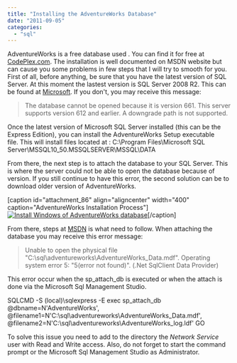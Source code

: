 ```yaml
---
title: "Installing the AdventureWorks Database"
date: "2011-09-05"
categories: 
  - "sql"
---
```


AdventureWorks is a free database used . You can find it for free at [CodePlex.com](http://msftdbprodsamples.codeplex.com/ "AdventureWorks Website"). The installation is well documented on MSDN website but can cause you some problems in few steps that I will try to smooth for you. First of all, before anything, be sure that you have the latest version of SQL Server. At this moment the lastest version is SQL Server 2008 R2. This can be found at [Microsoft](http://www.microsoft.com/sqlserver/en/us/editions/express.aspx "SQL Server Express 2008 R2 Download page"). If you don't, you may receive this message:

> The database cannot be opened because it is version 661. This server supports version 612 and earlier. A downgrade path is not supported.

Once the latest version of Microsoft SQL Server installed (this can be the Express Edition), you can install the AdventureWorks Setup executable file. This will install files located at : C:\\Program Files\\Microsoft SQL Server\\MSSQL10\_50.MSSQLSERVER\\MSSQL\\DATA

From there, the next step is to attach the database to your SQL Server. This is where the server could not be able to open the database because of version. If you still continue to have this error, the second solution can be to download older version of AdventureWorks.

\[caption id="attachment\_86" align="aligncenter" width="400" caption="AdventureWorks Installation Process"\][![Install Windows of AdventureWorks database](http://patrickdesjardins.com/blog/wp-content/uploads/2011/08/sqlserver2008AdventureWorksDatabaseInstall-400x326.png "sqlserver2008AdventureWorksDatabaseInstall")](http://patrickdesjardins.com/blog/installing-the-adventureworks-database/sqlserver2008adventureworksdatabaseinstall)\[/caption\]

From there, steps at [MSDN](http://msdn.microsoft.com/en-us/library/aa992075(v=vs.80).aspx "MSDN's steps to install AdventureWorks Database") is what need to follow. When attaching the database you may receive this error message:

> Unable to open the physical file "C:\\sql\\adventureworks\\AdventureWorks\_Data.mdf". Operating system error 5: "5(error not found)". (.Net SqlClient Data Provider)

This error occur when the sp\_attach\_db is executed or when the attach is done via the Microsoft Sql Management Studio.

SQLCMD -S (local)\\sqlexpress -E
exec sp\_attach\_db @dbname=N'AdventureWorks', @filename1=N'C:\\sql\\adventureworks\\AdventureWorks\_Data.mdf', @filename2=N'C:\\sql\\adventureworks\\AdventureWorks\_log.ldf'
GO

To solve this issue you need to add to the directory the _Network Service_ user with Read and Write access. Also, do not forget to start the command prompt or the Microsoft Sql Management Studio as Administrator.
